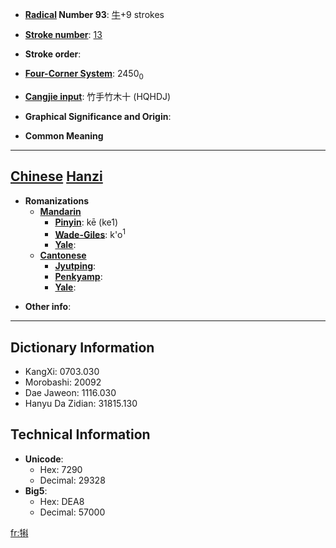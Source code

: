 * '''[[Wiktionary:Chinese radical index| Radical]] Number 93''': [[Wiktionary:Chinese radical index 牛|牛]]+9 strokes

* '''[[Wiktionary:Chinese total strokes index|Stroke number]]''': [[Wiktionary:Chinese total strokes index 13|13]]

* '''Stroke order''': 

* '''[[Wiktionary:Chinese four corner index|Four-Corner System]]''': 2450<sub>0</sub>

* '''[[Wiktionary:Chinese Cangjie index|Cangjie input]]''': 竹手竹木十 (HQHDJ)

* '''Graphical Significance and Origin''': 

* '''Common Meaning'''

----

== [[Chinese]] [[Hanzi]] ==

* '''Romanizations'''
** '''[[Mandarin]]'''
*** '''[[Pinyin]]''': kē (ke1)
*** '''[[Wade-Giles]]''': k'o<sup>1</sup>
*** '''[[Yale]]''': 
** '''[[Cantonese]]'''
*** '''[[Jyutping]]''':
*** '''[[Penkyamp]]''': 
*** '''[[Yale]]''': 

* '''Other info''': 

----

== Dictionary Information ==

* KangXi: 0703.030
* Morobashi: 20092
* Dae Jaweon: 1116.030
* Hanyu Da Zidian: 31815.130

== Technical Information ==

* '''Unicode''':
** Hex: 7290
** Decimal: 29328
* '''Big5''':
** Hex: DEA8
** Decimal: 57000

[[fr:犐]]